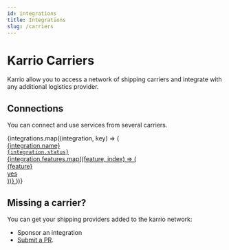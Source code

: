 ```yaml
---
id: integrations
title: Integrations
slug: /carriers
---
```


# Karrio Carriers

Karrio allow you to access a network of shipping carriers and integrate with any
additional logistics provider.


## Connections

You can connect and use services from several carriers.

<div id="tailwind">
  <div className="grid grid-cols-1 lg:grid-cols-2 gap-6 lg:mr-8">
    {integrations.map((integration, key) => (
      <a key={key} className="group rounded-lg border-2 p-3 hover:shadow no-underline"
        href={integration.href} style={{ color: "var(--ifm-font-color-base)" }}>
        <div className="flex justify-between">
          <div className="text-base font-semibold ">{integration.name}</div>
          <code className="text-sm font-light px-2">{integration.status}</code>
        </div>
        {integration.features.map((feature, index) => (
          <div key={index} className="border border-opacity-50 px-1 text-sm mt-2 rounded-sm flex justify-between">
            <div>{feature}</div>
            <div>yes</div>
          </div>
        ))}
      </a>
    ))}
  </div>
</div>


## Missing a carrier?

You can get your shipping providers added to the karrio network:

- Sponsor an integration
- [Submit a PR](https://github.com/purplship/purplship).
